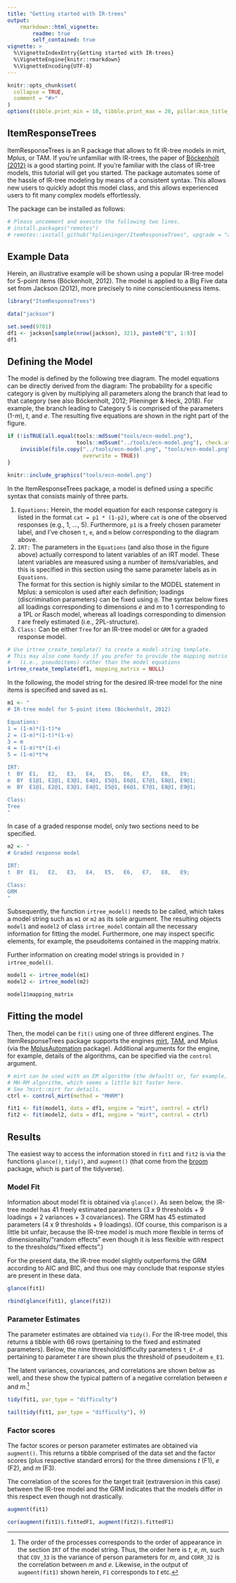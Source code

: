 ```yaml
---
title: "Getting started with IR-trees"
output: 
    rmarkdown::html_vignette:
        readme: true
        self_contained: true
vignette: >
  %\VignetteIndexEntry{Getting started with IR-trees}
  %\VignetteEngine{knitr::rmarkdown}
  %\VignetteEncoding{UTF-8}
---
```


```r
knitr::opts_chunk$set(
  collapse = TRUE,
  comment = "#>"
)
options(tibble.print_min = 10, tibble.print_max = 20, pillar.min_title_chars = 16)
```

## ItemResponseTrees

ItemResponseTrees is an R package that allows to fit IR-tree models in mirt, Mplus, or TAM.
If you're unfamiliar with IR-trees, the paper of [Böckenholt (2012)](https://dx.doi.org/10.1037/a0028111) is a good starting point.
If you're familiar with the class of IR-tree models, this tutorial will get you started.
The package automates some of the hassle of IR-tree modeling by means of a consistent syntax.
This allows new users to quickly adopt this model class, and this allows experienced users to fit many complex models effortlessly.

The package can be installed as follows:

```r
# Please uncomment and execute the following two lines.
# install.packages("remotes")
# remotes::install_github("hplieninger/ItemResponseTrees", upgrade = "always")
```

## Example Data

Herein, an illustrative example will be shown using a popular IR-tree model for 5-point items (Böckenholt, 2012).
The model is applied to a Big Five data set from Jackson (2012), more precisely to nine conscientiousness items.

```r
library("ItemResponseTrees")

data("jackson")

set.seed(9701)
df1 <- jackson[sample(nrow(jackson), 321), paste0("E", 1:9)]
df1
```

## Defining the Model

The model is defined by the following tree diagram.
The model equations can be directly derived from the diagram:
The probability for a specific category is given by multiplying all parameters along the branch that lead to that category (see also Böckenholt, 2012; Plieninger & Heck, 2018).
For example, the branch leading to Category 5 is comprised of the parameters (1-*m*), *t*, and *e*.
The resulting five equations are shown in the right part of the figure.

```r

if (!isTRUE(all.equal(tools::md5sum("tools/ecn-model.png"),
                      tools::md5sum("../tools/ecn-model.png"), check.attributes = FALSE))) {
    invisible(file.copy("../tools/ecn-model.png", "tools/ecn-model.png",
                        overwrite = TRUE))
}

knitr::include_graphics("tools/ecn-model.png")
```

In the ItemResponseTrees package, a model is defined using a specific syntax that consists mainly of three parts.

1. `Equations:` Herein, the model equation for each response category is listed in the format `cat = p1 * (1-p2)`, where `cat` is one of the observed responses (e.g., 1, ..., 5). Furthermore, `p1` is a freely chosen parameter label, and I've chosen `t`, `e`, and `m` below corresponding to the diagram above.
2. `IRT:` The parameters in the `Equations` (and also those in the figure above) actually correspond to latent variables of an IRT model.
These latent variables are measured using a number of items/variables, and this is specified in this section using the same parameter labels as in `Equations`.  
The format for this section is highly similar to the MODEL statement in Mplus: a semicolon is used after each definition; loadings (discrimination parameters) can be fixed using `@`.
The syntax below fixes all loadings corresponding to dimensions *e* and *m* to 1 corresponding to a 1PL or Rasch model, whereas all loadings corresponding to dimension *t* are freely estimated (i.e., 2PL-structure).
3. `Class:` Can be either `Tree` for an IR-tree model or `GRM` for a graded response model.

```r
# Use irtree_create_template() to create a model-string template.
# This may also come handy if you prefer to provide the mapping matrix 
#   (i.e., pseudoitems) rather than the model equations
irtree_create_template(df1, mapping_matrix = NULL)
```

In the following, the model string for the desired IR-tree model for the nine items is specified and saved as `m1`.

```r
m1 <- "
# IR-tree model for 5-point items (Böckenholt, 2012)

Equations:
1 = (1-m)*(1-t)*e
2 = (1-m)*(1-t)*(1-e)
3 = m
4 = (1-m)*t*(1-e)
5 = (1-m)*t*e

IRT:
t  BY  E1,   E2,   E3,   E4,   E5,   E6,   E7,   E8,   E9;
e  BY  E1@1, E2@1, E3@1, E4@1, E5@1, E6@1, E7@1, E8@1, E9@1;
m  BY  E1@1, E2@1, E3@1, E4@1, E5@1, E6@1, E7@1, E8@1, E9@1;

Class:
Tree
"
```

In case of a graded response model, only two sections need to be specified.

```r
m2 <- "
# Graded response model

IRT:
t  BY  E1,   E2,   E3,   E4,   E5,   E6,   E7,   E8,   E9;

Class:
GRM
"
```

Subsequently, the function `irtree_model()` needs to be called, which takes a model string such as `m1` or `m2` as its sole argument. 
The resulting objects `model1` and `model2` of class `irtree_model` contain all the necessary information for fitting the model.
Furthermore, one may inspect specific elements, for example, the pseudoitems contained in the mapping matrix.

Further information on creating model strings is provided in `?irtree_model()`.

```r
model1 <- irtree_model(m1)
model2 <- irtree_model(m2)

model1$mapping_matrix
```


## Fitting the model

Then, the model can be `fit()` using one of three different engines.
The ItemResponseTrees package supports the engines [mirt](https://cran.r-project.org/package=mirt), [TAM](https://cran.r-project.org/package=TAM), and Mplus (via the [MplusAutomation](https://cran.r-project.org/package=MplusAutomation) package).
Additional arguments for the engine, for example, details of the algorithms, can be specified via the `control` argument.

```r
# mirt can be used with an EM algorithm (the default) or, for example, with the
# MH-RM algorithm, which seems a little bit faster here.
# See ?mirt::mirt for details.
ctrl <- control_mirt(method = "MHRM")

fit1 <- fit(model1, data = df1, engine = "mirt", control = ctrl)
fit2 <- fit(model2, data = df1, engine = "mirt", control = ctrl)
```

## Results

The easiest way to access the information stored in `fit1` and `fit2` is via the functions `glance()`, `tidy()`, and `augment()` (that come from the [broom](https://broom.tidyverse.org/) package, which is part of the tidyverse).

### Model Fit

Information about model fit is obtained via `glance()`.
As seen below, the IR-tree model has 41 freely estimated parameters (3 x 9 thresholds + 9 loadings + 2 variances + 3 covariances).
The GRM has 45 estimated parameters (4 x 9 thresholds + 9 loadings).
(Of course, this comparison is a little bit unfair, because the IR-tree model is much more flexible in terms of dimensionality/"random effects" even though it is less flexible with respect to the thresholds/"fixed effects".)

For the present data, the IR-tree model slightly outperforms the GRM according to AIC and BIC, and thus one may conclude that response styles are present in these data.

```r
glance(fit1)

rbind(glance(fit1), glance(fit2))
```

### Parameter Estimates

The parameter estimates are obtained via `tidy()`.
For the IR-tree model, this returns a tibble with 66 rows (pertaining to the fixed and estimated parameters).
Below, the nine threshold/difficulty parameters `t_E*.d` pertaining to parameter *t* are shown plus the threshold of pseudoitem `e_E1`.

The latent variances, covariances, and correlations are shown below as well, and these show the typical pattern of a negative correlation between *e* and *m*.^[The order of the processes corresponds to the order of appearance in the section `IRT` of the model string.
Thus, the order here is *t*, *e*, *m*, such that `COV_33` is the variance of person parameters for *m*, and `CORR_32` is the correlation between *m* and *e*.
Likewise, in the output of `augment(fit1)` shown herein, `F1` corresponds to *t* etc.]

```r
tidy(fit1, par_type = "difficulty")

tail(tidy(fit1, par_type = "difficulty"), 9)
```

### Factor scores

The factor scores or person parameter estimates are obtained via `augment()`.
This returns a tibble comprised of the data set and the factor scores (plus respective standard errors) for the three dimensions *t* (F1), *e* (F2), and *m* (F3).

The correlation of the scores for the target trait (extraversion in this case) between the IR-tree model and the GRM indicates that the models differ in this respect even though not drastically.

```r
augment(fit1)

cor(augment(fit1)$.fittedF1, augment(fit2)$.fittedF1)
```

